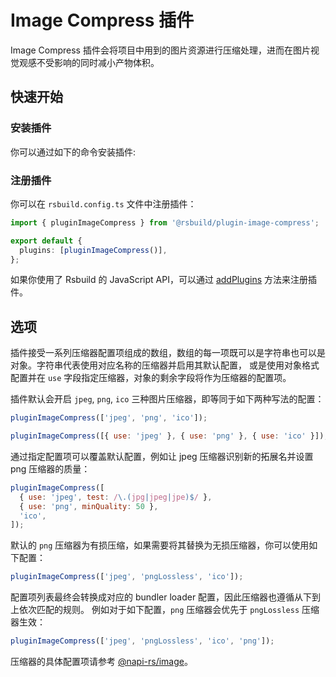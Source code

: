 # Image Compress 插件

Image Compress 插件会将项目中用到的图片资源进行压缩处理，进而在图片视觉观感不受影响的同时减小产物体积。

## 快速开始

### 安装插件

你可以通过如下的命令安装插件:


<PackageManagerTabs command="add @rsbuild/plugin-image-compress -D" />

### 注册插件

你可以在 `rsbuild.config.ts` 文件中注册插件：

```ts title="rsbuild.config.ts"
import { pluginImageCompress } from '@rsbuild/plugin-image-compress';

export default {
  plugins: [pluginImageCompress()],
};
```

如果你使用了 Rsbuild 的 JavaScript API，可以通过 [addPlugins](/api/javascript-api/instance.html#rsbuildaddplugins) 方法来注册插件。

## 选项

插件接受一系列压缩器配置项组成的数组，数组的每一项既可以是字符串也可以是对象。字符串代表使用对应名称的压缩器并启用其默认配置，
或是使用对象格式配置并在 `use` 字段指定压缩器，对象的剩余字段将作为压缩器的配置项。

插件默认会开启 `jpeg`, `png`, `ico` 三种图片压缩器，即等同于如下两种写法的配置：

```js
pluginImageCompress(['jpeg', 'png', 'ico']);
```

```js
pluginImageCompress([{ use: 'jpeg' }, { use: 'png' }, { use: 'ico' }]);
```

通过指定配置项可以覆盖默认配置，例如让 jpeg 压缩器识别新的拓展名并设置 png 压缩器的质量：

```js
pluginImageCompress([
  { use: 'jpeg', test: /\.(jpg|jpeg|jpe)$/ },
  { use: 'png', minQuality: 50 },
  'ico',
]);
```

默认的 `png` 压缩器为有损压缩，如果需要将其替换为无损压缩器，你可以使用如下配置：

```js
pluginImageCompress(['jpeg', 'pngLossless', 'ico']);
```

配置项列表最终会转换成对应的 bundler loader 配置，因此压缩器也遵循从下到上依次匹配的规则。
例如对于如下配置，`png` 压缩器会优先于 `pngLossless` 压缩器生效：

```js
pluginImageCompress(['jpeg', 'pngLossless', 'ico', 'png']);
```

压缩器的具体配置项请参考 [@napi-rs/image](https://image.napi.rs/docs)。
